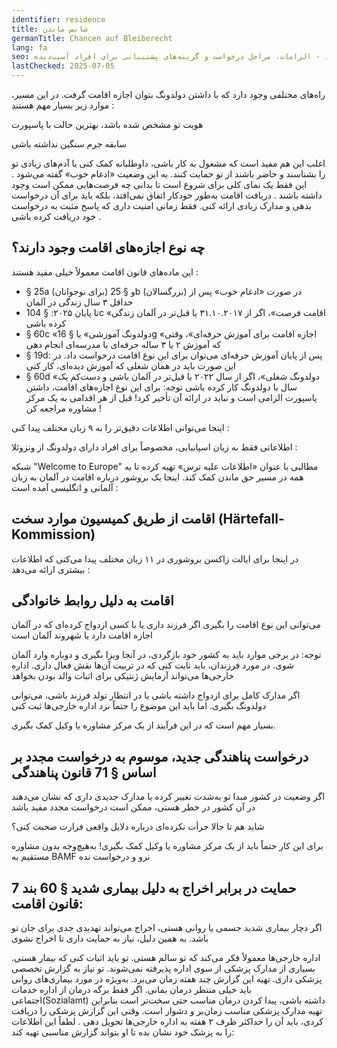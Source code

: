```yaml
---
identifier: residence
title: شانس ماندن
germanTitle: Chancen auf Bleiberecht
lang: fa
seo: اطلاعات مربوط به اجازه اقامت برای افرادی که دارای اجازه اقامت موقت در آلمان هستند - الزامات، مراحل درخواست و گزینه‌های پشتیبانی برای افراد آسیب‌دیده
lastChecked: 2025-07-05
---
```


راه‌های مختلفی وجود دارد که با داشتن دولدونگ بتوان اجازه اقامت گرفت. در این مسیر، موارد زیر بسیار مهم هستند
:

هویت تو مشخص شده باشد، بهترین حالت با پاسپورت

سابقه جرم سنگین نداشته باشی

<Block identifier="get-legal-advice" />

اغلب این هم مفید است که مشغول به کار باشی، داوطلبانه کمک کنی یا آدم‌های زیادی تو را بشناسند و حاضر باشند از تو حمایت کنند. به این وضعیت «ادغام خوب» گفته می‌شود
.
این فقط یک نمای کلی برای شروع است تا بدانی چه فرصت‌هایی ممکن است وجود داشته باشند
.
دریافت اقامت به‌طور خودکار اتفاق نمی‌افتد، بلکه باید برای آن درخواست بدهی و مدارک زیادی ارائه کنی. فقط زمانی امنیت داری که پاسخ مثبت به درخواست خود دریافت کرده باشی
.

## چه نوع اجازه‌های اقامت وجود دارند؟
این ماده‌های قانون اقامت معمولاً خیلی مفید هستند
:
- § 25a (برای نوجوانان) و § 25b (بزرگسالان) در صورت «ادغام خوب» پس از حداقل ۳ سال زندگی در آلمان
- تا پایان ۲۰۲۵: § 104c «اقامت فرصت»، اگر از ۳۱.۱۰.۲۰۱۷ یا قبل‌تر در آلمان زندگی کرده باشی
- § 60c «دولدونگ آموزشی» یا § 16g «اجازه اقامت برای آموزش حرفه‌ای»، وقتی که آموزش ۲ یا ۳ ساله حرفه‌ای یا مدرسه‌ای انجام دهی
- § 19d: پس از پایان آموزش حرفه‌ای می‌توان برای این نوع اقامت درخواست داد. در این صورت باید در همان شغلی که آموزش دیده‌ای، کار کنی
- § 60d «دولدونگ شغلی»، اگر از سال ۲۰۲۲ یا قبل‌تر در آلمان باشی و دست‌کم یک سال با دولدونگ کار کرده باشی
توجه: برای این نوع اجازه‌های اقامت، داشتن پاسپورت الزامی است و نباید در ارائه آن تأخیر کرد! قبل از هر اقدامی به یک مرکز مشاوره مراجعه کن
!

اینجا می‌توانی اطلاعات دقیق‌تر را به ۹ زبان مختلف پیدا کنی
:
<ExternalShortLink identifier="handbookgermany_residence"></ExternalShortLink>

اطلاعاتی فقط به زبان اسپانیایی، مخصوصاً برای افراد دارای دولدونگ از ونزوئلا
:
<ExternalShortLink identifier="sfr_residencia"></ExternalShortLink>

شبکه "Welcome to Europe" مطالبی با عنوان «اطلاعات علیه ترس» تهیه کرده تا به همه در مسیر حق ماندن کمک کند. اینجا یک بروشور درباره اقامت در آلمان به زبان آلمانی و انگلیسی آمده است
:
<ExternalShortLink identifier="wcurighttostay"/>

## اقامت از طریق کمیسیون موارد سخت (Härtefall-Kommission)

در اینجا برای ایالت زاکسن بروشوری در ۱۱ زبان مختلف پیدا می‌کنی که اطلاعات بیشتری ارائه می‌دهد
:
<ExternalShortLink identifier="saxhfk_hardship"/>

## اقامت به دلیل روابط خانوادگی

می‌توانی این نوع اقامت را بگیری اگر فرزند داری یا با کسی ازدواج کرده‌ای که در آلمان اجازه اقامت دارد یا شهروند آلمان است

توجه: در برخی موارد باید به کشور خود بازگردی، در آنجا ویزا بگیری و دوباره وارد آلمان شوی. در مورد فرزندان، باید ثابت کنی که در تربیت آن‌ها نقش فعال داری. اداره خارجی‌ها می‌تواند آزمایش ژنتیکی برای اثبات والد بودن بخواهد

اگر مدارک کامل برای ازدواج داشته باشی یا در انتظار تولد فرزند باشی، می‌توانی دولدونگ بگیری. اما باید این موضوع را حتماً نزد اداره خارجی‌ها ثبت کنی

بسیار مهم است که در این فرآیند از یک مرکز مشاوره یا وکیل کمک بگیری.

## درخواست پناهندگی جدید، موسوم به درخواست مجدد بر اساس § 71 قانون پناهندگی

اگر وضعیت در کشور مبدا تو به‌شدت تغییر کرده یا مدارک جدیدی داری که نشان می‌دهند در آن کشور در خطر هستی، ممکن است درخواست مجدد مفید باشد

شاید هم تا حالا جرأت نکرده‌ای درباره دلایل واقعی فرارت صحبت کنی؟

برای این کار حتماً باید از یک مرکز مشاوره یا وکیل کمک بگیری! به‌هیچ‌وجه بدون مشاوره مستقیم به BAMF نرو و درخواست نده

## حمایت در برابر اخراج به دلیل بیماری شدید § 60 بند 7 قانون اقامت:

اگر دچار بیماری شدید جسمی یا روانی هستی، اخراج می‌تواند تهدیدی جدی برای جان تو باشد. به همین دلیل، نیاز به حمایت داری تا اخراج نشوی

اداره خارجی‌ها معمولاً فکر می‌کند که تو سالم هستی. تو باید اثبات کنی که بیمار هستی. بسیاری از مدارک پزشکی از سوی اداره پذیرفته نمی‌شوند. تو نیاز به گزارش تخصصی پزشکی داری. تهیه این گزارش چند هفته زمان می‌برد. به‌ویژه در مورد بیماری‌های روانی باید خیلی منتظر درمان بمانی. اگر فقط برگه درمان از اداره خدمات اجتماعی(Sozialamt) داشته باشی، پیدا کردن درمان مناسب حتی سخت‌تر است
بنابراین تهیه مدارک پزشکی مناسب زمان‌بر و دشوار است. وقتی این گزارش پزشکی را دریافت کردی، باید آن را حداکثر ظرف ۲ هفته به اداره خارجی‌ها تحویل دهی
.
لطفاً این اطلاعات را به پزشک خود نشان بده تا او بتواند گزارش مناسبی تهیه کند:

<ExternalShortLink identifier="fluechtlingsrat-berlin_attest" lang="de"/>

